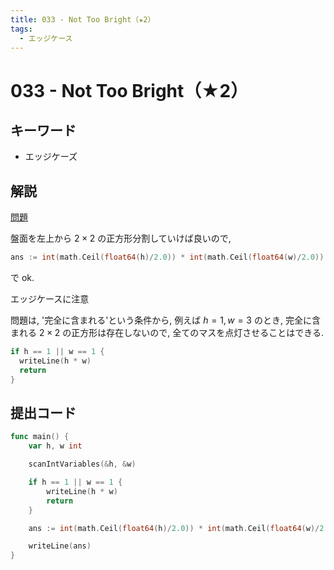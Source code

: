 ```yaml
---
title: 033 - Not Too Bright（★2）
tags:
  - エッジケース
---
```


# 033 - Not Too Bright（★2）

## キーワード

- エッジケーズ

## 解説

[問題](https://atcoder.jp/contests/typical90/tasks/typical90_ag)

盤面を左上から $2 \times 2$ の正方形分割していけば良いので,

```go
ans := int(math.Ceil(float64(h)/2.0)) * int(math.Ceil(float64(w)/2.0))
```

で ok.


<Callout type="warning" emoji="⚠️">
  エッジケースに注意
</Callout>

問題は, '完全に含まれる'という条件から, 例えば $h = 1, w = 3$ のとき, 完全に含まれる $2 \times 2$ の正方形は存在しないので, 全てのマスを点灯させることはできる.

```go
if h == 1 || w == 1 {
  writeLine(h * w)
  return
}
```

## 提出コード

```go
func main() {
	var h, w int

	scanIntVariables(&h, &w)

	if h == 1 || w == 1 {
		writeLine(h * w)
		return
	}

	ans := int(math.Ceil(float64(h)/2.0)) * int(math.Ceil(float64(w)/2.0))

	writeLine(ans)
}
```
